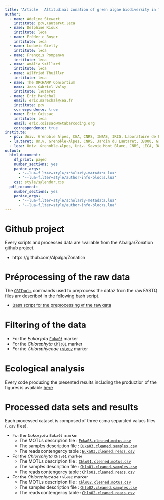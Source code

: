 ```yaml
---
title: 'Article : Altitudinal zonation of green algae biodiversity in the French Alps'
author:
  - name: Adeline Stewart
    institute: pcv,lautaret,leca
  - name: Delphine Rioux
    institute: leca
  - name: Fréderic Boyer
    institute: leca
  - name: Ludovic Gielly
    institute: leca
  - name: François Pompanon
    institute: leca
  - name: Amélie Saillard
    institute: leca
  - name: Wilfried Thuiller
    institute: leca
  - name: The ORCHAMP Consortium 
  - name: Jean-Gabriel Valay
    institute: lautaret
  - name: Eric Maréchal
    email: eric.marechal@cea.fr
    institute: pcv
    correspondence: true
  - name: Eric Coissac
    institute: leca
    email: eric.coissac@metabarcoding.org 
    correspondence: true
institute:
  - pcv: Univ. Grenoble Alpes, CEA, CNRS, INRAE, IRIG, Laboratoire de Physiologie Cellulaire & Végétale, 38000 Grenoble.
  - lautaret: Univ. Grenoble-Alpes, CNRS, Jardin du Lautaret, 38000, Grenoble, France.
  - leca: Univ. Grenoble-Alpes, Univ. Savoie Mont Blanc, CNRS, LECA, 38000, Grenoble, France.
output:
  html_document:
    df_print: paged
    number_sections: yes
    pandoc_args:
      - '--lua-filter=style/scholarly-metadata.lua'
      - '--lua-filter=style/author-info-blocks.lua'
    css: style/splendor.css
  pdf_document: 
    number_sections: yes
    pandoc_args:
      - '--lua-filter=style/scholarly-metadata.lua'
      - '--lua-filter=style/author-info-blocks.lua'
---
```



# Github project

Every scripts and processed data are available from the Alpalga/Zonation github project.

  - https://github.com/Alpalga/Zonation
  
# Préprocessing of the raw data

The [`OBITools`](http://metabarcoding.org/obitools) commands used to preprocess
the dataz from the raw FASTQ files are described in the following bash script.

- [Bash script for the preprocessing of the raw data](obitools_preprocessing.sh) 

# Filtering of the data

- For the *Eukaryota* [`Euka03`](filtering_euka03.html) marker
- For the *Chlorophyta* [`Chlo01`](filtering_chlo01.html) marker
- For the *Chlorophyceae* [`Chlo02`](filtering_chlo02.html) marker

# Ecological analysis

Every code producing the presented results including the production
of the figures is available [here](alpin_algeaes.html)

# Processed data sets and results

Each processed dataset is composed of three coma separated values files (`.csv` files).

- For the *Eukaryota* `Euka03` marker
    + The MOTUs description file : [`Euka03.cleaned.motus.csv`](cleaned_datasets/Euka03.cleaned.motus.csv)
    + The samples description file : [`Euka03.cleaned.samples.csv`](cleaned_datasets/Euka03.cleaned.samples.csv)
    + The reads contengency table : [`Euka03.cleaned.reads.csv`](cleaned_datasets/Euka03.cleaned.reads.csv)
- For the *Chlorophyta* `Chlo01` marker
    + The MOTUs description file : [`Chlo01.cleaned.motus.csv`](cleaned_datasets/Chlo01.cleaned.motus.csv)
    + The samples description file : [`Chlo01.cleaned.samples.csv`](cleaned_datasets/Chlo01.cleaned.samples.csv)
    + The reads contengency table : [`Chlo01.cleaned.reads.csv`](cleaned_datasets/Chlo01.cleaned.reads.csv)
- For the *Chlorophyceae* `Chlo02` marker
    + The MOTUs description file : [`Chlo02.cleaned.motus.csv`](cleaned_datasets/Chlo02.cleaned.motus.csv)
    + The samples description file : [`Chlo02.cleaned.samples.csv`](cleaned_datasets/Chlo02.cleaned.samples.csv)
    + The reads contengency table : [`Chlo02.cleaned.reads.csv`](cleaned_datasets/Chlo02.cleaned.reads.csv)




